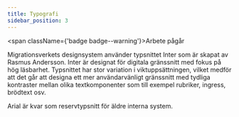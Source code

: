 ```yaml
---
title: Typografi
sidebar_position: 3
---
```


<span className={'badge badge--warning'}>Arbete pågår</span>

Migrationsverkets designsystem använder typsnittet Inter som är skapat av Rasmus Andersson. 
Inter är designat för digitala gränssnitt med fokus på hög läsbarhet. Typsnittet har stor variation i viktuppsättningen, vilket medför att det går att designa ett mer användarvänligt gränssnitt med tydliga kontraster mellan olika textkomponenter som till exempel rubriker, ingress, brödtext osv.

Arial är kvar som reservtypsnitt för äldre interna system.

